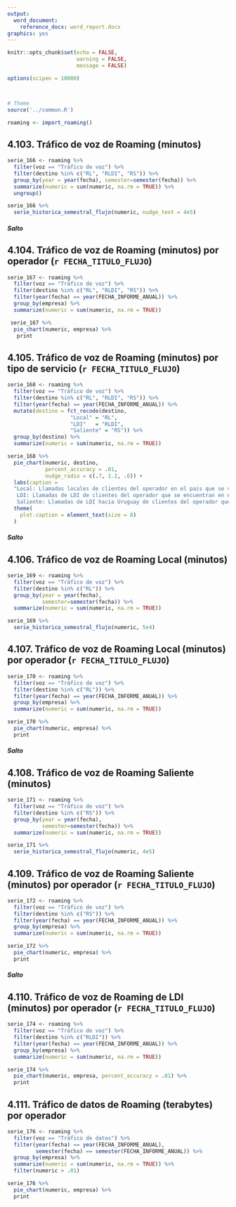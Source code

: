 ```yaml
---
output:
  word_document:
    reference_docx: word_report.docx
graphics: yes
---
```


```r
knitr::opts_chunk$set(echo = FALSE, 
                      warning = FALSE,
                      message = FALSE)

options(scipen = 10000)



# Theme
source('../common.R')

roaming <- import_roaming()

```

## 4.103. Tráfico de voz de Roaming (minutos)
```r
serie_166 <- roaming %>% 
  filter(voz == "Tráfico de voz") %>%
  filter(destino %in% c("RL", "RLDI", "RS")) %>% 
  group_by(year = year(fecha), semester=semester(fecha)) %>% 
  summarize(numeric = sum(numeric, na.rm = TRUE)) %>% 
  ungroup()

serie_166 %>% 
  serie_historica_semestral_flujo(numeric, nudge_text = 4e5)
```


##### Salto


## 4.104. Tráfico de voz de Roaming (minutos) por operador (`r FECHA_TITULO_FLUJO`)
```r
serie_167 <- roaming %>% 
  filter(voz == "Tráfico de voz") %>%
  filter(destino %in% c("RL", "RLDI", "RS")) %>% 
  filter(year(fecha) == year(FECHA_INFORME_ANUAL)) %>% 
  group_by(empresa) %>% 
  summarize(numeric = sum(numeric, na.rm = TRUE))

 serie_167 %>% 
  pie_chart(numeric, empresa) %>% 
   print
```




## 4.105. Tráfico de voz de Roaming (minutos) por tipo de servicio (`r FECHA_TITULO_FLUJO`)

```r
serie_168 <- roaming %>% 
  filter(voz == "Tráfico de voz") %>%
  filter(destino %in% c("RL", "RLDI", "RS")) %>% 
  filter(year(fecha) == year(FECHA_INFORME_ANUAL)) %>% 
  mutate(destino = fct_recode(destino, 
                    "Local" = "RL",
                    "LDI"   = "RLDI",
                    "Saliente" = "RS")) %>% 
  group_by(destino) %>% 
  summarize(numeric = sum(numeric, na.rm = TRUE))

serie_168 %>% 
  pie_chart(numeric, destino, 
            percent_accuracy = .01,
            nudge_radio = c(.7, 1.2, .6)) + 
  labs(caption = 
  "Local: Llamadas locales de clientes del operador en el pais que se visita.
   LDI: Llamadas de LDI de clientes del operador que se encuentran en el exterior.
   Saliente: Llamadas de LDI hacia Uruguay de clientes del operador que se encuentran en el exterior.") + 
  theme(
    plot.caption = element_text(size = 8)
  )
```

##### Salto


## 4.106. Tráfico de voz de Roaming Local (minutos)

```r
serie_169 <- roaming %>% 
  filter(voz == "Tráfico de voz") %>%
  filter(destino %in% c("RL")) %>% 
  group_by(year = year(fecha), 
           semester=semester(fecha)) %>% 
  summarize(numeric = sum(numeric, na.rm = TRUE))

serie_169 %>% 
  serie_historica_semestral_flujo(numeric, 5e4)
```



## 4.107. Tráfico de voz de Roaming Local (minutos) por operador (`r FECHA_TITULO_FLUJO`)

```r
serie_170 <- roaming %>% 
  filter(voz == "Tráfico de voz") %>%
  filter(destino %in% c("RL")) %>% 
  filter(year(fecha) == year(FECHA_INFORME_ANUAL)) %>% 
  group_by(empresa) %>% 
  summarize(numeric = sum(numeric, na.rm = TRUE))

serie_170 %>% 
  pie_chart(numeric, empresa) %>% 
  print
```

##### Salto


## 4.108. Tráfico de voz de Roaming Saliente (minutos)

```r
serie_171 <- roaming %>% 
  filter(voz == "Tráfico de voz") %>%
  filter(destino %in% c("RS")) %>% 
  group_by(year = year(fecha), 
           semester=semester(fecha)) %>% 
  summarize(numeric = sum(numeric, na.rm = TRUE))

serie_171 %>% 
  serie_historica_semestral_flujo(numeric, 4e5)
```



## 4.109. Tráfico de voz de Roaming Saliente (minutos) por operador (`r FECHA_TITULO_FLUJO`)

```r
serie_172 <- roaming %>% 
  filter(voz == "Tráfico de voz") %>%
  filter(destino %in% c("RS")) %>% 
  filter(year(fecha) == year(FECHA_INFORME_ANUAL)) %>% 
  group_by(empresa) %>% 
  summarize(numeric = sum(numeric, na.rm = TRUE))

serie_172 %>% 
  pie_chart(numeric, empresa) %>% 
  print
```

##### Salto

<!-- ## 170. Tráfico de voz de Roaming de LDI (minutos) -->

<!-- ```{r} -->
<!-- serie_173 <- roaming %>%  -->
<!--   filter(voz == "Tráfico de voz") %>% -->
<!--   filter(destino %in% c("RLDI")) %>%  -->
<!--   group_by(year = year(fecha),  -->
<!--            semester=semester(fecha)) %>%  -->
<!--   summarize(numeric = sum(numeric, na.rm = TRUE)) -->

<!-- serie_173 %>%  -->
<!--   serie_historica_semestral_flujo(numeric, nudge_text = .5e5) -->
<!-- ``` -->



## 4.110. Tráfico de voz de Roaming de LDI (minutos) por operador (`r FECHA_TITULO_FLUJO`)

```r
serie_174 <- roaming %>% 
  filter(voz == "Tráfico de voz") %>%
  filter(destino %in% c("RLDI")) %>% 
  filter(year(fecha) == year(FECHA_INFORME_ANUAL)) %>% 
  group_by(empresa) %>% 
  summarize(numeric = sum(numeric, na.rm = TRUE))

serie_174 %>% 
  pie_chart(numeric, empresa, percent_accuracy = .01) %>% 
  print
```




<!-- ## 172. Tráfico de datos de Roaming (terabytes) -->
<!-- ```{r} -->
<!-- serie_175 <- tibble( -->
<!--     semester = c(1, 2, 1, 2), -->
<!--     year = c(2018, 2018, 2019, 2019), -->
<!--     numeric = c(67,	92,	141, 172) -->
<!--   ) -->

<!-- # serie_175 %>%  -->
<!-- #   serie_historica_semestral(numeric, nudge_text = 5) -->
<!-- ``` -->



## 4.111. Tráfico de datos de Roaming (terabytes) por operador

```r
serie_176 <- roaming %>%
  filter(voz == "Tráfico de datos") %>%
  filter(year(fecha) == year(FECHA_INFORME_ANUAL),
         semester(fecha) == semester(FECHA_INFORME_ANUAL)) %>%
  group_by(empresa) %>%
  summarize(numeric = sum(numeric, na.rm = TRUE)) %>% 
  filter(numeric > .01)

serie_176 %>% 
  pie_chart(numeric, empresa) %>% 
  print
```


